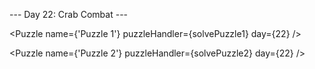 
--- Day 22: Crab Combat ---

<Puzzle 
    name={'Puzzle 1'}
    puzzleHandler={solvePuzzle1}
    day={22} />

<Puzzle 
    name={'Puzzle 2'}
    puzzleHandler={solvePuzzle2}
    day={22} />